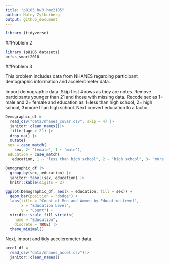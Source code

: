 ```yaml
---
title: "p8105_hw3_hmz2105"
author: Haley Zylberberg
output: github_document
---
```


```r
library (tidyverse)
```

##Problem 2

```r
library (p8105.datasets)
brfss_smart2010
```


##Problem 3

This problem includes data from NHANES regarding participant demographic information and accelerometer data.

Import demographic data. Skip first 4 rows as they are notes. Remove participants younger than 21 and those with missing data. Recode sex as 1= male and 2= female and education as 1=less than high school, 2= high school, 3=more than high school. Next convert education to a factor.

```r
Demographic_df = 
  read_csv("data/nhanes_covar.csv", skip = 4) |> 
  janitor::clean_names()|>
  filter(age > 21) |>
  drop_na() |>
  mutate(
 sex = case_match(
    sex, 2~ 'female', 1 ~ 'male'),
 education = case_match(
   education, 1 ~ "less than high school", 2 ~ "high school", 3~ "more than high school")) |> mutate (education = as.factor(education))
```

```r
Demographic_df |> 
  group_by(sex, education) |> 
  janitor::tabyl(sex, education) |> 
  knitr::kable(digits = 2)

ggplot(Demographic_df, aes(x = education, fill = sex)) +
  geom_bar(position = "dodge") +
  labs(title = "Count of Men and Women by Education Level",
       x = "Education Level",
       y = "Count") +
  viridis::scale_fill_viridis(
    name = "Education", 
    discrete = TRUE) |>
  theme_minimal()
```

Next, import and tidy accelerometer data.

```r
accel_df = 
  read_csv("data/nhanes_accel.csv")|> 
  janitor::clean_names()
```
